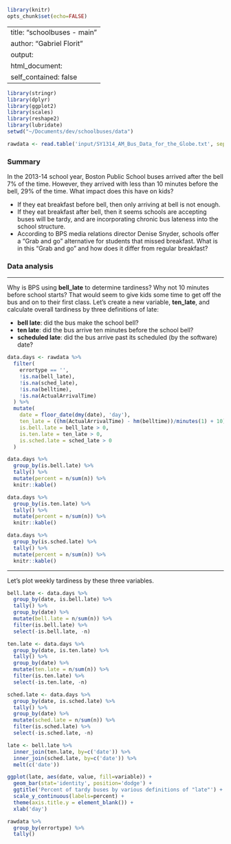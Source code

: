 ```r
library(knitr)
opts_chunk$set(echo=FALSE)
```
---
title: "schoolbuses - main"
author: "Gabriel Florit"
output:
  html_document:
    self_contained: false
---

```r
library(stringr)
library(dplyr)
library(ggplot2)
library(scales)
library(reshape2)
library(lubridate)
setwd("~/Documents/dev/schoolbuses/data")
```

```r
rawdata <- read.table('input/SY1314_AM_Bus_Data_for_the_Globe.txt', sep='\t', header=TRUE)
```

### Summary

In the 2013-14 school year, Boston Public School buses arrived after the bell 7% of the time. However, they arrived with less than 10 minutes before the bell, 29% of the time. What impact does this have on kids?

- If they eat breakfast before bell, then only arriving at bell is not enough.
- If they eat breakfast after bell, then it seems schools are accepting buses will be tardy, and are incorporating chronic bus lateness into the school structure. 
- According to BPS media relations director Denise Snyder, schools offer a "Grab and go" alternative for students that missed breakfast. What is in this "Grab and go" and how does it differ from regular breakfast?

### Data analysis

****
Why is BPS using **bell_late** to determine tardiness? Why not 10 minutes before school starts? That would seem to give kids some time to get off the bus and on to their first class. Let's create a new variable, **ten_late**, and calculate overall tardiness by three definitions of late:

- **bell late**: did the bus make the school bell?
- **ten late**: did the bus arrive ten minutes before the school bell?
- **scheduled late**: did the bus arrive past its scheduled (by the software) date?
```r
data.days <- rawdata %>%
  filter(
    errortype == '',
    !is.na(bell_late),
    !is.na(sched_late),
    !is.na(belltime),
    !is.na(ActualArrivalTime)
  ) %>%
  mutate(
    date = floor_date(dmy(date), 'day'),
    ten_late = ((hm(ActualArrivalTime) - hm(belltime))/minutes(1) + 10),
    is.bell.late = bell_late > 0,
    is.ten.late = ten_late > 0,
    is.sched.late = sched_late > 0
  )

data.days %>%
  group_by(is.bell.late) %>%
  tally() %>%
  mutate(percent = n/sum(n)) %>%
  knitr::kable()

data.days %>%
  group_by(is.ten.late) %>%
  tally() %>%
  mutate(percent = n/sum(n)) %>%
  knitr::kable()

data.days %>%
  group_by(is.sched.late) %>%
  tally() %>%
  mutate(percent = n/sum(n)) %>%
  knitr::kable()
```

****
Let's plot weekly tardiness by these three variables.
```r
bell.late <- data.days %>%
  group_by(date, is.bell.late) %>%
  tally() %>%
  group_by(date) %>%
  mutate(bell.late = n/sum(n)) %>%
  filter(is.bell.late) %>%
  select(-is.bell.late, -n)

ten.late <- data.days %>%
  group_by(date, is.ten.late) %>%
  tally() %>%
  group_by(date) %>%
  mutate(ten.late = n/sum(n)) %>%
  filter(is.ten.late) %>%
  select(-is.ten.late, -n)

sched.late <- data.days %>%
  group_by(date, is.sched.late) %>%
  tally() %>%
  group_by(date) %>%
  mutate(sched.late = n/sum(n)) %>%
  filter(is.sched.late) %>%
  select(-is.sched.late, -n)

late <- bell.late %>%
  inner_join(ten.late, by=c('date')) %>%
  inner_join(sched.late, by=c('date')) %>%
  melt(c('date'))

ggplot(late, aes(date, value, fill=variable)) +
  geom_bar(stat='identity', position='dodge') +
  ggtitle('Percent of tardy buses by various definitions of "late"') +
  scale_y_continuous(labels=percent) +
  theme(axis.title.y = element_blank()) +
  xlab('day')
```



```r
rawdata %>%
  group_by(errortype) %>%
  tally()


```
